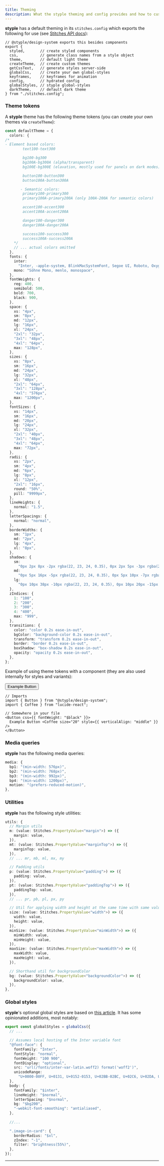 ```yaml
---
title: Theming
description: What the styple theming and config provides and how to customize it.
---
```


**styple** has a default theming in its `stitches.config` which exports the following for use (see [Stitches API docs](https://stitches.dev/docs/api)):

```tsx 
// @styple/design-system exports this besides components
export { 
  styled,       // create styled components 
  css,          // generate class names from a style object
  theme,        // default light theme
  createTheme,  // create custom themes
  getCssText,   // generate styles server-side
  globalCss,    // create your own global-styles
  keyframes,    // keyframes for animation
  config,       // hydrated config
  globalStyles, // styple global-styles
  darkTheme,    // default dark theme
} from "./stitches.config";
```

### Theme tokens

A **styple** theme has the following theme tokens (you can create your own themes via `createTheme`):

```ts 
const defaultTheme = {
  colors: {
/* 
- Element based colors:
        text100-text300

        bg100-bg300
        bg100A-bg300A (alpha/transparent)
        bg100E-bg300E (elavation, mostly used for panels on dark modes)

        button100-button300
        button100A-button300A

       - Semantic colors:
        primary100-primary300
        primary100A-primary200A (only 100A-200A for semantic colors)

        accent100-accent300
        accent100A-accent200A

        danger100-danger300
        danger100A-danger200A

        success100-success300
        success100A-success200A
    */
    // ... actual colors omitted
  },
  fonts: {
    inter:
      "Inter, -apple-system, BlinkMacSystemFont, Segoe UI, Roboto, Oxygen, Ubuntu, Cantarell, Fira Sans, Droid Sans, Helvetica Neue, sans-serif",
    mono: "Söhne Mono, menlo, monospace",
  },
  fontWeights: {
    reg: 400,
    semibold: 500,
    bold: 700,
    black: 900,
  },
  space: {
    xs: "4px",
    sm: "8px",
    md: "12px",
    lg: "16px",
    xl: "24px",
    "2xl": "32px",
    "3xl": "48px",
    "4xl": "64px",
    max: "128px",
  },
  sizes: {
    xs: "8px",
    sm: "16px",
    md: "24px",
    lg: "32px",
    xl: "48px",
    "2xl": "64px",
    "3xl": "128px",
    "4xl": "576px",
    max: "1200px",
  },
  fontSizes: {
    xs: "14px",
    sm: "16px",
    md: "20px",
    lg: "24px",
    xl: "32px",
    "2xl": "40px",
    "3xl": "48px",
    "4xl": "64px",
    max: "72px",
  },
  radii: {
    xs: "2px",
    sm: "4px",
    md: "6px",
    lg: "8px",
    xl: "12px",
    "2xl": "16px",
    round: "50%",
    pill: "9999px",
  },
  lineHeights: {
    normal: "1.5",
  },
  letterSpacings: {
    normal: "normal",
  },
  borderWidths: {
    sm: "1px",
    md: "2px",
    lg: "4px",
    xl: "8px",
  },
  shadows: {
    sm:
      "0px 2px 8px -2px rgba(22, 23, 24, 0.35), 0px 2px 5px -3px rgba(22, 23, 24, 0.2)",
    md:
      "0px 5px 16px -5px rgba(22, 23, 24, 0.35), 0px 5px 10px -7px rgba(22, 23, 24, 0.2)",
    lg:
      "0px 10px 38px -10px rgba(22, 23, 24, 0.35), 0px 10px 20px -15px rgba(22, 23, 24, 0.2)",
  },
  zIndices: {
    1: "100",
    2: "200",
    3: "300",
    4: "400",
    max: "999",
  },
  transitions: {
    color: "color 0.2s ease-in-out",
    bgColor: "background-color 0.2s ease-in-out",
    transform: "transform 0.2s ease-in-out",
    border: "border 0.2s ease-in-out",
    boxShadow: "box-shadow 0.2s ease-in-out",
    opacity: "opacity 0.2s ease-in-out",
  },
};
```

Example of using theme tokens with a component (they are also used internally for styles and variants):

<Preview>
  <Button css={{ fontWeight: "$black" }}>Example Button <Coffee size="20" style={{ verticalAlign: "middle" }} /></Button>
</Preview>

```tsx outline=true line=6
// Imports
import { Button } from "@styple/design-system";
import { Coffee } from "lucide-react";

// Somewhere in your file
<Button css={{ fontWeight: "$black" }}>
  Example Button <Coffee size="20" style={{ verticalAlign: "middle" }} />
</Button>
```

### Media queries

**styple** has the following media queries:

```ts 
media: {
  bp1: "(min-width: 576px)",
  bp2: "(min-width: 768px)",
  bp3: "(min-width: 992px)",
  bp4: "(min-width: 1200px)",
  motion: "(prefers-reduced-motion)",
},
```

### Utilities

**styple** has the following style utilities:

```ts 
utils: {
  // Margin utils
  m: (value: Stitches.PropertyValue<"margin">) => ({
    margin: value,
  }),
  mt: (value: Stitches.PropertyValue<"marginTop">) => ({
    marginTop: value,
  }),
  // ... mr, mb, ml, mx, my

  // Padding utils
  p: (value: Stitches.PropertyValue<"padding">) => ({
    padding: value,
  }),
  pt: (value: Stitches.PropertyValue<"paddingTop">) => ({
    paddingTop: value,
  }),
  // ... pr, pb, pl, px, py

  // Util for applying width and height at the same time with same value
  size: (value: Stitches.PropertyValue<"width">) => ({
    width: value,
    height: value,
  }),
  minSize: (value: Stitches.PropertyValue<"minWidth">) => ({
    minWidth: value,
    minHeight: value,
  }),
  maxSize: (value: Stitches.PropertyValue<"maxWidth">) => ({
    maxWidth: value,
    maxHeight: value,
  }),

  // Shorthand util for backgroundColor
  bg: (value: Stitches.PropertyValue<"backgroundColor">) => ({
    backgroundColor: value,
  }),
},
```

### Global styles

**styple**'s optional global styles are based on [this article](https://www.joshwcomeau.com/css/custom-css-reset/). It has some opinionated additions, most notably:

```ts
export const globalStyles = globalCss({
  // ...

  // Assumes local hosting of the Inter variable font
  "@font-face": {
    fontFamily: "Inter",
    fontStyle: "normal",
    fontWeight: "100 900",
    fontDisplay: "optional",
    src: "url(/fonts/inter-var-latin.woff2) format('woff2')",
    unicodeRange:
      "U+0000-00FF, U+0131, U+0152-0153, U+02BB-02BC, U+02C6, U+02DA, U+02DC, U+2000-206F, U+2074, U+20AC, U+2122, U+2191, U+2193, U+2212, U+2215, U+FEFF, U+FFFD",
  },
  body: {
    fontFamily: "$inter",
    lineHeight: "$normal",
    letterSpacing: "$normal",
    bg: "$bg200",
    "-webkit-font-smoothing": "antialiased",
  },
  
  //...

  ".image-in-card": {
    borderRadius: "$xl",
    zIndex: "-1",
    filter: "brightness(55%)",
  },
});
```

---